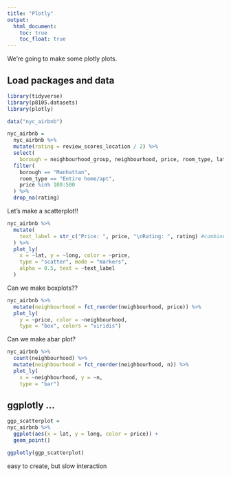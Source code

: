```yaml
---
title: "Plotly"
output: 
  html_document:
    toc: true
    toc_float: true
---
```



We're going to make some plotly plots.

## Load packages and data

```r
library(tidyverse)
library(p8105.datasets)
library(plotly)
```

```r
data("nyc_airbnb")

nyc_airbnb = 
  nyc_airbnb %>%
  mutate(rating = review_scores_location / 2) %>%
  select(
    borough = neighbourhood_group, neighbourhood, price, room_type, lat, long, rating) %>%
  filter(
    borough == "Manhattan",
    room_type == "Entire home/apt",
    price %in% 100:500
  ) %>%
  drop_na(rating)
```


Let's make a scatterplot!!

```r
nyc_airbnb %>%
  mutate(
    text_label = str_c("Price: ", price, "\nRating: ", rating) #combine string "Price" and price var
  ) %>%
  plot_ly(
    x = ~lat, y = ~long, color = ~price,
    type = "scatter", mode = "markers",
    alpha = 0.5, text = ~text_label
  )
```

Can we make boxplots??

```r
nyc_airbnb %>%
  mutate(neighbourhood = fct_reorder(neighbourhood, price)) %>%
  plot_ly(
    y = ~price, color = ~neighbourhood,
    type = "box", colors = "viridis")
```


Can we make abar plot?

```r
nyc_airbnb %>%
  count(neighbourhood) %>%
  mutate(neighbourhood = fct_reorder(neighbourhood, n)) %>%
  plot_ly(
    x = ~neighbourhood, y = ~n,
    type = "bar")
```


## ggplotly ...

```r
ggp_scatterplot = 
nyc_airbnb %>%
  ggplot(aes(x = lat, y = long, color = price)) +
  geom_point()

ggplotly(ggp_scatterplot)
```

easy to create, but slow interaction
